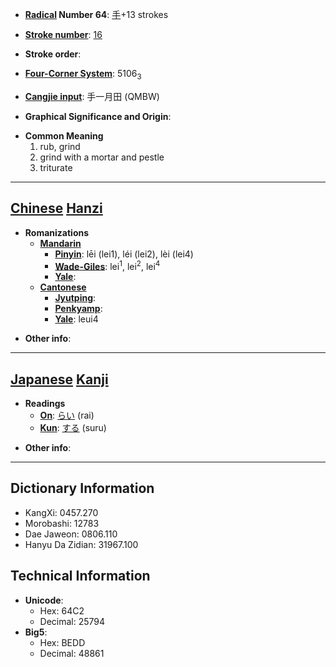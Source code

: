 * '''[[Wiktionary:Chinese radical index| Radical]] Number 64''': [[Wiktionary:Chinese radical index 手|手]]+13 strokes

* '''[[Wiktionary:Chinese total strokes index|Stroke number]]''': [[Wiktionary:Chinese total strokes index 16|16]]

* '''Stroke order''': 

* '''[[Wiktionary:Chinese four corner index|Four-Corner System]]''': 5106<sub>3</sub>

* '''[[Wiktionary:Chinese Cangjie index|Cangjie input]]''': 手一月田 (QMBW)

* '''Graphical Significance and Origin''': 

* '''Common Meaning'''
*#rub, grind
*# grind with a mortar and pestle
*# triturate


----

== [[Chinese]] [[Hanzi]] ==

* '''Romanizations'''
** '''[[Mandarin]]'''
*** '''[[Pinyin]]''': lēi (lei1), léi (lei2), lèi (lei4)
*** '''[[Wade-Giles]]''': lei<sup>1</sup>, lei<sup>2</sup>, lei<sup>4</sup>
*** '''[[Yale]]''': 
** '''[[Cantonese]]'''
*** '''[[Jyutping]]''':
*** '''[[Penkyamp]]''': 
*** '''[[Yale]]''': leui4

* '''Other info''': 

----

== [[Japanese]] [[Kanji]] ==

* '''Readings'''
** '''[[On]]''': [[らい]] (rai)
** '''[[Kun]]''': [[する]] (suru)

* '''Other info''':  

----

== Dictionary Information ==

* KangXi: 0457.270
* Morobashi: 12783
* Dae Jaweon: 0806.110
* Hanyu Da Zidian: 31967.100

== Technical Information ==

* '''Unicode''':
** Hex: 64C2
** Decimal: 25794
* '''Big5''':
** Hex: BEDD
** Decimal: 48861